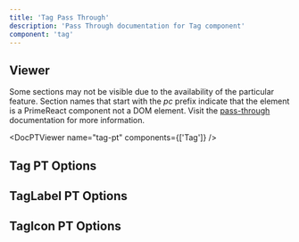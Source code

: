 ```yaml
---
title: 'Tag Pass Through'
description: 'Pass Through documentation for Tag component'
component: 'tag'
---
```


## Viewer

Some sections may not be visible due to the availability of the particular feature. Section names that start with the _pc_ prefix indicate that the element is a PrimeReact component not a DOM element. Visit the [pass-through](https://primevue.org/passthrough/#pcprefix) documentation for more information.

<DocPTViewer name="tag-pt" components={['Tag']} />

## Tag PT Options

<DocTable name="Tag" category="pt" />

## TagLabel PT Options

<DocTable name="TagLabel" category="pt" />

## TagIcon PT Options

<DocTable name="TagIcon" category="pt" />
